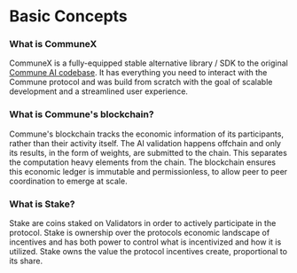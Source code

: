 
# Basic Concepts

### What is CommuneX

CommuneX is a fully-equipped stable alternative library / SDK to the original [Commune AI codebase](https://github.com/commune-ai/commune). It has everything you need to interact with the Commune protocol and was build from scratch with the goal of scalable development and a streamlined user experience. 

### What is Commune's blockchain?

Commune's blockchain tracks the economic information of its participants, rather than their activity itself. The AI validation happens offchain and only its results, in the form of weights, are submitted to the chain. This separates the computation heavy elements from the chain. The blockchain ensures this economic ledger is immutable and permissionless, to allow peer to peer coordination to emerge at scale. 

### What is Stake?

Stake are coins staked on Validators in order to actively participate in the protocol. Stake is ownership over the protocols economic landscape of incentives and has both power to control what is incentivized and how it is utilized. Stake owns the value the protocol incentives create, proportional to its share. 


<BasicsCards />

<br />
